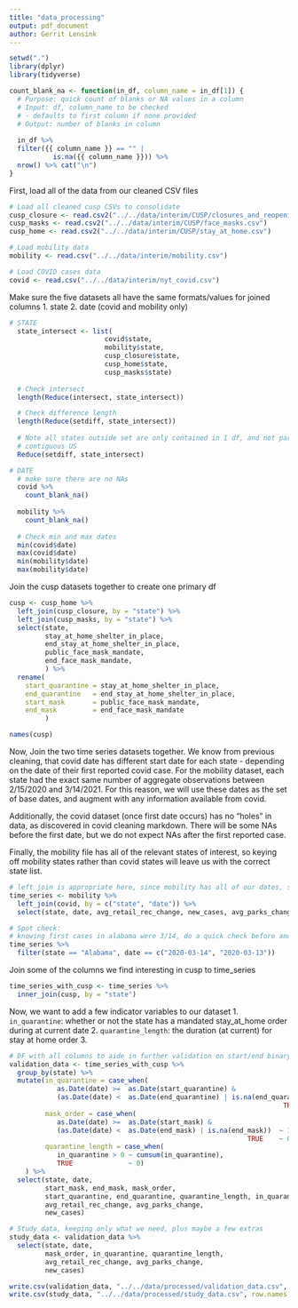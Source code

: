```yaml
---
title: "data_processing"
output: pdf_document
author: Gerrit Lensink
---
```

```r
setwd(".")
library(dplyr)
library(tidyverse)
```

```r
count_blank_na <- function(in_df, column_name = in_df[1]) {
  # Purpose: quick count of blanks or NA values in a column
  # Input: df, column_name to be checked 
  # - defaults to first column if none provided
  # Output: number of blanks in column
  
  in_df %>%
  filter({{ column_name }} == "" | 
           is.na({{ column_name }})) %>%
  nrow() %>% cat("\n")
}

```

First, load all of the data from our cleaned CSV files
```r
# Load all cleaned cusp CSVs to consolidate
cusp_closure <- read.csv2("../../data/interim/CUSP/closures_and_reopening.csv")
cusp_masks <- read.csv2("../../data/interim/CUSP/face_masks.csv")
cusp_home <- read.csv2("../../data/interim/CUSP/stay_at_home.csv")

# Load mobility data
mobility <- read.csv("../../data/interim/mobility.csv")

# Load COVID cases data
covid <- read.csv("../../data/interim/nyt_covid.csv")
```

Make sure the five datasets all have the same formats/values for joined columns
1. state
2. date (covid and mobility only)

```r
# STATE
  state_intersect <- list(
                        covid$state, 
                        mobility$state, 
                        cusp_closure$state, 
                        cusp_home$state, 
                        cusp_masks$state)
    
  # Check intersect
  length(Reduce(intersect, state_intersect))

  # Check difference length
  length(Reduce(setdiff, state_intersect))
  
  # Note all states outside set are only contained in 1 df, and not part of 
  # contiguous US
  Reduce(setdiff, state_intersect)

# DATE
  # make sure there are no NAs
  covid %>%
    count_blank_na()
  
  mobility %>%
    count_blank_na()
  
  # Check min and max dates
  min(covid$date)
  max(covid$date)
  min(mobility$date)
  max(mobility$date)
```

Join the cusp datasets together to create one primary df
```r
cusp <- cusp_home %>%
  left_join(cusp_closure, by = "state") %>%
  left_join(cusp_masks, by = "state") %>%
  select(state, 
         stay_at_home_shelter_in_place, 
         end_stay_at_home_shelter_in_place, 
         public_face_mask_mandate, 
         end_face_mask_mandate,
         ) %>%
  rename(
    start_quarantine = stay_at_home_shelter_in_place, 
    end_quarantine   = end_stay_at_home_shelter_in_place, 
    start_mask       = public_face_mask_mandate, 
    end_mask         = end_face_mask_mandate
         )

names(cusp)
```


Now, Join the two time series datasets together. We know from previous cleaning, that covid date has different start date for each state - depending on the date of their first reported covid case. For the mobility dataset, each state had the exact same number of aggregate observations between 2/15/2020 and 3/14/2021. For this reason, we will use these dates as the set of base dates, and augment with any information available from covid. 

Additionally, the covid dataset (once first date occurs) has no "holes" in data, as discovered in covid cleaning markdown. There will be some NAs before the first date, but we do not expect NAs after the first reported case. 

Finally, the mobility file has all of the relevant states of interest, so keying off mobility states rather than covid states will leave us with the correct state list. 
```r

# left join is appropriate here, since mobility has all of our dates, states, of interest
time_series <- mobility %>% 
  left_join(covid, by = c("state", "date")) %>%
  select(state, date, avg_retail_rec_change, new_cases, avg_parks_change)

# Spot check: 
# knowing first cases in alabama were 3/14, do a quick check before and after
time_series %>%
  filter(state == "Alabama", date == c("2020-03-14", "2020-03-13"))
```

Join some of the columns we find interesting in cusp to time_series
```r
time_series_with_cusp <- time_series %>%
  inner_join(cusp, by = "state")
```


Now, we want to add a few indicator variables to our dataset
1. `in_quarantine`: whether or not the state has a mandated stay_at_home order during at current date
2. `quarantine_length`: the duration (at current) for stay at home order
3. 

```r
# DF with all columns to aide in further validation on start/end binary
validation_data <- time_series_with_cusp %>%
  group_by(state) %>%
  mutate(in_quarantine = case_when(
            as.Date(date) >=  as.Date(start_quarantine) & 
            (as.Date(date) <  as.Date(end_quarantine) | is.na(end_quarantine)) ~ 1,
                                                                     TRUE    ~ 0),
         mask_order = case_when(
            as.Date(date) >=  as.Date(start_mask) & 
            (as.Date(date) <  as.Date(end_mask) | is.na(end_mask))  ~ 1,
                                                            TRUE    ~ 0),
         quarantine_length = case_when(
            in_quarantine > 0 ~ cumsum(in_quarantine),
            TRUE              ~ 0)
    ) %>% 
  select(state, date, 
         start_mask, end_mask, mask_order, 
         start_quarantine, end_quarantine, quarantine_length, in_quarantine, 
         avg_retail_rec_change, avg_parks_change,
         new_cases)

# Study data, keeping only what we need, plus maybe a few extras
study_data <- validation_data %>%
  select(state, date, 
         mask_order, in_quarantine, quarantine_length, 
         avg_retail_rec_change, avg_parks_change,
         new_cases)
```

```r
write.csv(validation_data, "../../data/processed/validation_data.csv", row.names = FALSE)
write.csv(study_data, "../../data/processed/study_data.csv", row.names = FALSE)
```

